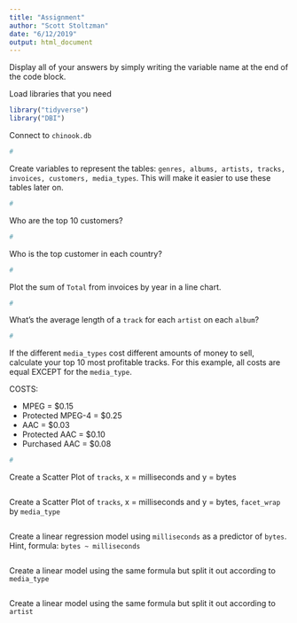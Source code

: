 ```yaml
---
title: "Assignment"
author: "Scott Stoltzman"
date: "6/12/2019"
output: html_document
---
```


Display all of your answers by simply writing the variable name at the end of the code block.

Load libraries that you need
```r
library("tidyverse")
library("DBI")
```

Connect to `chinook.db`
```r
#
```


Create variables to represent the tables: `genres, albums, artists, tracks, invoices, customers, media_types`. This will make it easier to use these tables later on.
```r
#
```


Who are the top 10 customers?
```r
#
```


Who is the top customer in each country?
```r
#
```


Plot the sum of `Total` from invoices by year in a line chart.
```r
#
```


What's the average length of a `track` for each `artist` on each `album`?
```r
#
```



If the different `media_types` cost different amounts of money to sell, calculate your top 10 most profitable tracks. For this example, all costs are equal EXCEPT for the `media_type`.  

COSTS:  

  - MPEG = $0.15
  - Protected MPEG-4 = $0.25
  - AAC = $0.03
  - Protected AAC = $0.10
  - Purchased AAC = $0.08
  
```r
#
```


Create a Scatter Plot of `tracks`, x = milliseconds and y = bytes 
```r

```


Create a Scatter Plot of `tracks`, x = milliseconds and y = bytes, `facet_wrap` by `media_type`
```r

```


Create a linear regression model using `milliseconds` as a predictor of `bytes`. Hint, formula: `bytes ~ milliseconds`
```r

```


Create a linear model using the same formula but split it out according to `media_type`
```r

```


Create a linear model using the same formula but split it out according to `artist`
```r

```

